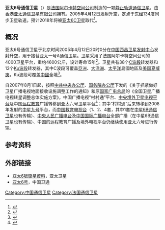{{Infobox Spacecraft
|Organisation = {{HKG}}[[亚太卫星控股|亚太卫星控股]]
|Major_Contractors = 法国[[泰雷兹阿莱尼亚宇航公司|阿尔卡特空间公司]]
|launch_date = 2005年4月12日（[[UTC|UTC]]）
|Image =
|caption= 
|COSPAR_ID= 2005-012A
|Mission_Type = 通信
|Carrier_Rocket = [[长征三号乙运载火箭|长征三号乙运载火箭]]
|Launch_Site = [[西昌卫星发射中心|西昌卫星发射中心]]
|Orbits = 
|Orbit_regime = [[地球同步轨道|地球同步轨道]]
|satellite_of = [[地球|地球]]
|Mass = 约4600kg
|Mission_Duration = 15年（計劃）
|Apoapsis = {{convert|35786|km|mi}}
|Periapsis = {{convert|35786|km|mi}}
}}
'''亚太6号通信卫星'''（{{lang-en|Apstar-6}}）是[[法国|法国]][[泰雷兹阿莱尼亚宇航公司|阿尔卡特空间公司]]制造的一颗[[静止轨道|静止轨道]][[通信卫星|通信卫星]]，由[[香港|香港]][[亚太卫星控股|亚太通信卫星有限公司]]拥有。2005年4月12日发射升空，定点于[[东经|东经]]134度同步卫星轨道。预计2018年将被[[亚太6C卫星|亚太6C卫星]]取代<ref>{{Cite web |url=http://hk.stock.hexun.com/2015-10-19/179913762.html |title=亚太卫星(01045.HK)1.8亿美元订制亚太6C卫星 |publisher=和讯财经 |accessdate=2016-12-06 |agency=阿思达克财经网 |archiveurl=https://web.archive.org/web/20161206061752/http://hk.stock.hexun.com/2015-10-19/179913762.html |archivedate=2016-12-06 |deadurl=yes }}</ref>。

==概况==
亚太6号通信卫星于北京时间2005年4月12日20时0分在[[中国|中国]][[西昌卫星发射中心|西昌卫星发射中心]]发射升空，用于接替亚太一号A通信卫星。卫星采用了法国阿尔卡特空间公司的{{le|Spacebus|Spacebus}} 4000卫星平台，重约4600公斤，设计寿命15年<ref>{{Cite web |url=http://www.gansudaily.com.cn/20050413/501/2005413A02202020.htm |title=亚太六号卫星升空 |agency=新华社 |date=2005-04-13 |publisher=每日甘肃 |accessdate=2016-09-26 |archiveurl=https://web.archive.org/web/20160926045000/http://www.gansudaily.com.cn/20050413/501/2005413A02202020.htm |archivedate=2016-09-26 |deadurl=yes }}</ref>。卫星共有38个[[C波段|C波段]]转发器和12个[[Ku波段|Ku波段]]转发器，其中C波段可覆盖[[亞洲|亞洲]]、[[大洋洲|大洋洲]]、[[太平洋|太平洋]]島國地區及[[美国|美国]][[夏威夷|夏威夷]]，Ku波段可覆盖[[中國|中國]]全境<ref>{{Cite web |url=http://www.aihangtian.com/hangtianqi/yt6.html |title=亚太6号通信卫星 |publisher=爱航天网 |accessdate=2016-09-26 |archiveurl=https://web.archive.org/web/20160926051035/http://www.aihangtian.com/hangtianqi/yt6.html |archivedate=2016-09-26 |deadurl=yes }}</ref>。

自2007年8月1日起，按照[[中共中央办公厅|中共中央办公厅]]、[[国务院办公厅|国务院办公厅]]下发的《关于抓紧做好卫星广播电视地面接收设施调整工作的通知》和原[[国家广电总局|国家广电总局]]的《全国卫星广播电视转星调整总体实施方案》，中国广播电视“村村通”平台、[[中视卫星电视节目有限责任公司|中央境外卫星电视平台]]及中国[[远程教育|远程教育]]广播转移到亚太六号卫星平台<ref>{{Cite web |url=http://www.rgd.com.cn/newrgd/cmdt/cmzx/40974.shtml |title=全国卫星广播电视转星调整工作基本完成 |agency=广东广播在线 |date=2007-09-10 |publisher= |accessdate=2016-09-26 |archiveurl=https://web.archive.org/web/20160926051954/http://www.rgd.com.cn/newrgd/cmdt/cmzx/40974.shtml |archivedate=2016-09-26 |deadurl=yes }}</ref>；其中“村村通”后来转移到2008年发射的[[中星九号|中星九号]]平台，而[[中国教育电视台|中国教育电视台]]（1、2、4套，其中1套在[[中星6B|中星6B通信卫星]]也有传输）、[[中央人民广播电台|中央人民广播电台]]及[[中国国际广播电台|中国国际广播电台]]全部广播（在中星6B通信卫星也有传输）、中国的远程教育广播及境外电视平台仍继续使用亚太六号进行传输。

==参考资料==
{{reflist}}

==外部链接==
*[http://www.apstar.com/cn/apstar-fleet/apstar-6/ 亞太6號衛星資料]{{Wayback|url=http://www.apstar.com/cn/apstar-fleet/apstar-6/ |date=20160603115636 }}，亚太卫星
*[http://www.chinasatcom.com/n782704/c791299/content.html 亚太6号]{{Wayback|url=http://www.chinasatcom.com/n782704/c791299/content.html |date=20160601182545 }}，中国卫通

{{中华人民共和国航天|state=collapsed}}

[[Category:中国通信卫星|Category:中国通信卫星]]
[[Category:法国通信卫星|Category:法国通信卫星]]
